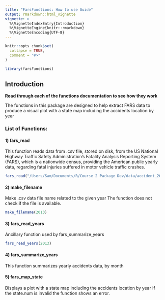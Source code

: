 ```yaml
---
title: "FarsFunctions: How to use Guide"
output: rmarkdown::html_vignette
vignette: >
  %\VignetteIndexEntry{Introduction}
  %\VignetteEngine{knitr::rmarkdown}
  %\VignetteEncoding{UTF-8}
---
```


```r
knitr::opts_chunk$set(
  collapse = TRUE,
  comment = "#>"
)
```

```r
library(farsFunctions) 

```

## Introduction

<strong> Read through each of the functions documentation to see how they work </strong>

<p> The functions in this package are designed to help extract FARS data to produce a visual plot with a state map including the accidents location by year </p>

### List of Functions:

#### 1) fars_read 

This function reads data from .csv file, stored on disk, from the US National Highway Traffic Safety Administration's Fatality Analysis Reporting System (FARS), which is a nationwide census, providing the American public yearly data, regarding fatal injuries suffered in motor vehicle traffic crashes.

``` r
fars_read("/Users/Sam/Documents/R/Course 2 Package Dev/data/accident_2013.csv.bz2")
```

#### 2) make_filename

Make .csv data file name related to the given year The function does not check if the file is available.

``` r
make_filename(2013)
```

#### 3) fars_read_years

Ancillary function used by fars_summarize_years

``` r
fars_read_years(2013)
```

#### 4) fars_summarize_years

This function summarizes yearly accidents data, by month

#### 5) fars_map_state

Displays a plot with a state map including the accidents location by year If the state.num is invalid the function shows an error.
